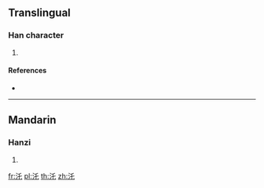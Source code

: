 ==Translingual==

===Han character===
{{Han char|rn=85|rad=水|as=03|sn=6|four=|canj=EHP}}

# {{defn|Han|sort=水03}}

====References====
* {{Han ref|kx=0605.040|dkj=17123|dj=0998.130|hdz=31552.060|uh=6C51|ud=27729}}

----

==Mandarin==

===Hanzi===
{{cmn-hanzi|pin=[[tuō]] ([[tuo1]])|wg=t'o<sup>1</sup>}}

# {{defn|lang=cmn|sort=水03}}

[[fr:汑]]
[[pl:汑]]
[[th:汑]]
[[zh:汑]]